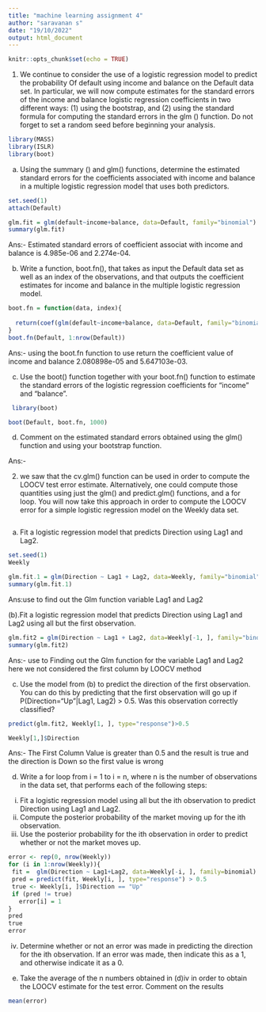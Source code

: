 ---
title: "machine learning assignment 4"
author: "saravanan s"
date: "19/10/2022"
output: html_document
---

```{r setup, include=FALSE}
knitr::opts_chunk$set(echo = TRUE)
```


1.	We continue to consider the use of a logistic regression model to predict the probability 
	Of default using income and balance on the Default data set. In particular, we will now 
compute estimates for the standard errors of the income and balance logistic regression
 coefficients in two different ways: (1) using the bootstrap, and (2) using the standard 
formula for computing the standard errors in the glm () function. Do not forget to set a 
random seed before beginning your analysis.

```{r}
library(MASS)
library(ISLR)
library(boot)
```

(a) Using the summary () and glm() functions, determine the estimated standard errors for the coefficients associated with income and balance in a multiple logistic regression model that uses both predictors.

```{r}
set.seed(1)
attach(Default)
```

```{r}
glm.fit = glm(default~income+balance, data=Default, family="binomial")
summary(glm.fit)

```
  Ans:-  Estimated standard errors of coefficient associat with income and balance is 4.985e-06 and 2.274e-04.
	 
(b) Write a function, boot.fn(), that takes as input the Default data set as well as an index of the observations, and that outputs the coefficient estimates for income and balance in the multiple logistic regression model.

```{r}
boot.fn = function(data, index){
 
  return(coef(glm(default~income+balance, data=Default, family="binomial", subset=index)))  
}
boot.fn(Default, 1:nrow(Default))

```

  Ans:- using the  boot.fn function to use  return the coefficient value of  income and balance  2.080898e-05 and 5.647103e-03.

 (c) Use the boot() function together with your boot.fn() function to estimate the standard errors of the logistic regression coefficients for “income” and “balance”.
```{r}
 library(boot)
```

```{r}
boot(Default, boot.fn, 1000)
```

  

 (d) Comment on the estimated standard errors obtained using the glm() function and using your bootstrap function.

  Ans:- 


2.	we saw that the cv.glm() function can be used in order to compute the LOOCV test error 
	estimate. Alternatively, one could compute those quantities using just the glm() and 
	predict.glm() functions, and a for loop. You will now take this approach in order to 
	compute the LOOCV error for a simple logistic regression model on the Weekly data set. 
	
```{r}

```
	
(a) Fit a logistic regression model that predicts Direction using Lag1 and Lag2.

```{r}
set.seed(1)
Weekly

```


```{r}
glm.fit.1 = glm(Direction ~ Lag1 + Lag2, data=Weekly, family="binomial")
summary(glm.fit.1)

```

  Ans:use to find out  the Glm function variable Lag1 and Lag2
  
 (b).Fit a logistic regression model that predicts Direction using Lag1 and Lag2 using all but the first observation.

```{r}

glm.fit2 = glm(Direction ~ Lag1 + Lag2, data=Weekly[-1, ], family="binomial")
summary(glm.fit2)

```

  Ans:- use to Finding out the Glm function for the variable Lag1 and Lag2 here we not considered  the first column by LOOCV method

 (c) Use the model from (b) to predict the direction of the first observation. You can do this by predicting that the first observation will go up if P(Direction="Up"|Lag1, Lag2) > 0.5. Was this observation correctly classified?

```{r}
predict(glm.fit2, Weekly[1, ], type="response")>0.5

```

```{r}
Weekly[1,]$Direction
```

  Ans:- The First Column Value is greater than 0.5 and the result is true and the direction is Down so the first value is wrong

 (d) Write a for loop from i = 1 to i = n, where n is the number of observations in the data set, that performs each of the following steps:
 i. Fit a logistic regression model using all but the ith observation to predict Direction using Lag1 and Lag2.
 ii. Compute the posterior probability of the market moving up for the ith observation. 
iii. Use the posterior probability for the ith observation in order to predict whether or not the market moves up. 

```{r}
error <- rep(0, nrow(Weekly))
for (i in 1:nrow(Weekly)){
 fit =  glm(Direction ~ Lag1+Lag2, data=Weekly[-i, ], family=binomial)
 pred = predict(fit, Weekly[i, ], type="response") > 0.5
 true <- Weekly[i, ]$Direction == "Up"
 if (pred != true)
   error[i] = 1
}
pred
true
error
```

 
  

iv. Determine whether or not an error was made in predicting the direction for the ith observation. If an error was made, then indicate this as a 1, and otherwise indicate it as a 0.
 (e) Take the average of the n numbers obtained in (d)iv in order to obtain the LOOCV estimate for the test error. Comment on the results


```{r}

mean(error)

```

